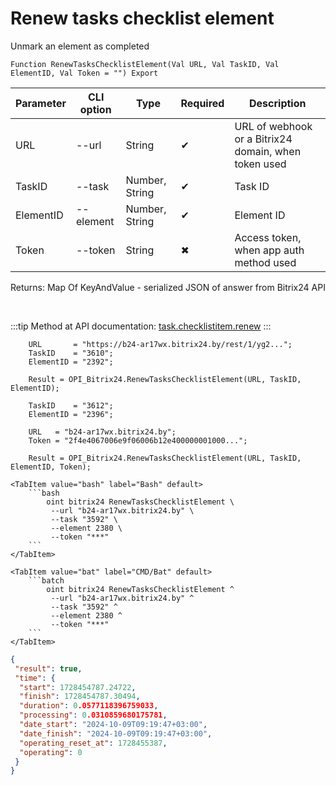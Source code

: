 ﻿---
sidebar_position: 7
---


# Renew tasks checklist element
 Unmark an element as completed



`Function RenewTasksChecklistElement(Val URL, Val TaskID, Val ElementID, Val Token = "") Export`

  | Parameter | CLI option | Type | Required | Description |
  |-|-|-|-|-|
  | URL | --url | String | &#x2714; | URL of webhook or a Bitrix24 domain, when token used |
  | TaskID | --task | Number, String | &#x2714; | Task ID |
  | ElementID | --element | Number, String | &#x2714; | Element ID |
  | Token | --token | String | &#x2716; | Access token, when app auth method used |

  
  Returns:  Map Of KeyAndValue - serialized JSON of answer from Bitrix24 API

<br/>

:::tip
Method at API documentation: [task.checklistitem.renew](https://dev.1c-bitrix.ru/rest_help/tasks/task/checklistitem/renew.php)
:::
<br/>


```bsl title="1C:Enterprise/OneScript code example"
    URL       = "https://b24-ar17wx.bitrix24.by/rest/1/yg2...";
    TaskID    = "3610";
    ElementID = "2392";

    Result = OPI_Bitrix24.RenewTasksChecklistElement(URL, TaskID, ElementID);

    TaskID    = "3612";
    ElementID = "2396";

    URL   = "b24-ar17wx.bitrix24.by";
    Token = "2f4e4067006e9f06006b12e400000001000...";

    Result = OPI_Bitrix24.RenewTasksChecklistElement(URL, TaskID, ElementID, Token);
```
 

 <Tabs>
  
    <TabItem value="bash" label="Bash" default>
        ```bash
            oint bitrix24 RenewTasksChecklistElement \
             --url "b24-ar17wx.bitrix24.by" \
             --task "3592" \
             --element 2380 \
             --token "***"
        ```
    </TabItem>
  
    <TabItem value="bat" label="CMD/Bat" default>
        ```batch
            oint bitrix24 RenewTasksChecklistElement ^
             --url "b24-ar17wx.bitrix24.by" ^
             --task "3592" ^
             --element 2380 ^
             --token "***"
        ```
    </TabItem>
</Tabs>


```json title="Result"
{
 "result": true,
 "time": {
  "start": 1728454787.24722,
  "finish": 1728454787.30494,
  "duration": 0.0577118396759033,
  "processing": 0.0310859680175781,
  "date_start": "2024-10-09T09:19:47+03:00",
  "date_finish": "2024-10-09T09:19:47+03:00",
  "operating_reset_at": 1728455387,
  "operating": 0
 }
}
```
